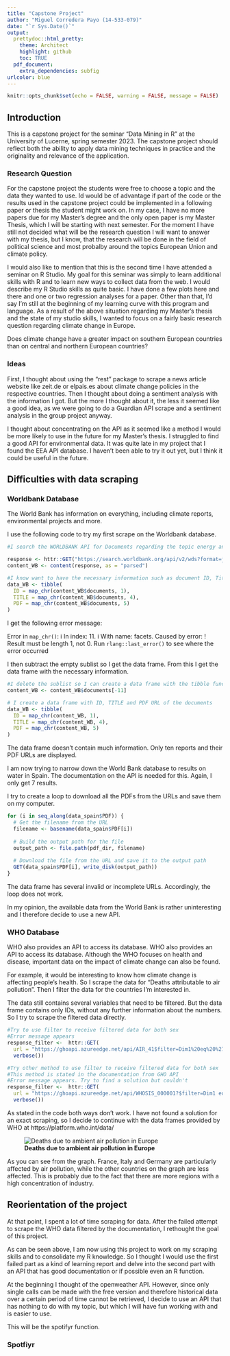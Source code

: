 ```yaml
---
title: "Capstone Project"
author: "Miguel Corredera Payo (14-533-079)"
date: "`r Sys.Date()`"
output:
  prettydoc::html_pretty:
    theme: Architect
    highlight: github
    toc: TRUE
  pdf_document:
    extra_dependencies: subfig
urlcolor: blue
---
```


```r
knitr::opts_chunk$set(echo = FALSE, warning = FALSE, message = FALSE)
```

## Introduction

This is a capstone project for the seminar "Data Mining in R" at the University of Lucerne, spring semester 2023. The capstone project should reflect both the ability to apply data mining techniques in practice and the originality and relevance of the application.

### Research Question

For the capstone project the students were free to choose a topic and the data they wanted to use. Id would be of advantage if part of the code or the results used in the capstone project could be implemented in a following paper or thesis the student might work on. In my case, I have no more papers due for my Master's degree and the only open paper is my Master Thesis, which I will be starting with next semester. For the moment I have still not decided what will be the research question I will want to answer with my thesis, but I know, that the research will be done in the field of political science and most probalby around the topics European Union and climate policy. 

I would also like to mention that this is the second time I have attended a seminar on R Studio. My goal for this seminar was simply to learn additional skills with R and to learn new ways to collect data from the web. I would describe my R Studio skills as quite basic. I have done a few plots here and there and one or two regression analyses for a paper. Other than that, I'd say I'm still at the beginning of my learning curve with this program and language. 
As a result of the above situation regarding my Master's thesis and the state of my studio skills, I wanted to focus on a fairly basic research question regarding climate change in Europe. 

Does climate change have a greater impact on southern European countries than on central and northern European countries?

### Ideas

First, I thought about using the "rest" package to scrape a news article website like zeit.de or elpais.es about climate change policies in the respective countries. Then I thought about doing a sentiment analysis with the information I got. But the more I thought about it, the less it seemed like a good idea, as we were going to do a Guardian API scrape and a sentiment analysis in the group project anyway. 

I thought about concentrating on the API as it seemed like a method I would be more likely to use in the future for my Master's thesis. I struggled to find a good API for environmental data. It was quite late in my project that I found the EEA API database. I haven't been able to try it out yet, but I think it could be useful in the future. 

## Difficulties with data scraping
### Worldbank Database

The World Bank has information on everything, including climate reports, environmental projects and more. 

I use the following code to try my first scrape on the Worldbank database. 

```r
#I search the WORLDBANK API for Documents regarding the topic energy and that include the term "water" in the title

response <- httr::GET("https://search.worldbank.org/api/v2/wds?format=json&qterm=energy&display_title=water&fl=display_title")
content_WB <- content(response, as = "parsed")

#I know want to have the necessary information such as document ID, Title and the direct PDF link in a data frame
data_WB <- tibble(
  ID = map_chr(content_WB$documents, 1), 
  TITLE = map_chr(content_WB$documents, 4), 
  PDF = map_chr(content_WB$documents, 5) 
)
```

I get the following error message:

Error in `map_chr()`:
i In index: 11.
i With name: facets.
Caused by error:
! Result must be length 1, not 0.
Run `rlang::last_error()` to see where the error occurred

I then subtract the empty sublist so I get the data frame. From this I get the data frame with the necessary information.

```r
#I delete the sublist so I can create a data frame with the tibble function
content_WB <- content_WB$documents[-11]

# I create a data frame with ID, TITLE and PDF URL of the documents
data_WB <- tibble(
  ID = map_chr(content_WB, 1), 
  TITLE = map_chr(content_WB, 4), 
  PDF = map_chr(content_WB, 5) 
)
```

The data frame doesn't contain much information. Only ten reports and their PDF URLs are displayed.  

I am now trying to narrow down the World Bank database to results on water in Spain. The documentation on the API is needed for this. Again, I only get 7 results. 

I try to create a loop to download all the PDFs from the URLs and save them on my computer. 

```r
for (i in seq_along(data_spain$PDF)) {
  # Get the filename from the URL
  filename <- basename(data_spain$PDF[i])
  
  # Build the output path for the file
  output_path <- file.path(pdf_dir, filename)
  
  # Download the file from the URL and save it to the output path
  GET(data_spain$PDF[i], write_disk(output_path))
}
```

The data frame has several invalid or incomplete URLs. Accordingly, the loop does not work. 

In my opinion, the available data from the World Bank is rather uninteresting and I therefore decide to use a new API. 

### WHO Database

WHO also provides an API to access its database. WHO also provides an API to access its database. Although the WHO focuses on health and disease, important data on the impact of climate change can also be found. 

For example, it would be interesting to know how climate change is affecting people's health. So I scrape the data for "Deaths attributable to air pollution". Then I filter the data for the countries I'm interested in. 

The data still contains several variables that need to be filtered. But the data frame contains only IDs, without any further information about the numbers. So I try to scrape the filtered data directly. 

```r
#Try to use filter to receive filtered data for both sex
#Error message appears
response_filter <-  httr::GET(
  url = "https://ghoapi.azureedge.net/api/AIR_41$filter=Dim1%20eq%20%27BTSX%27",
  verbose())

#Try other method to use filter to receive filtered data for both sex
#This method is stated in the documentation from GHO API 
#Error message appears. Try to find a solution but couldn't
response_filter <-  httr::GET(
  url = "https://ghoapi.azureedge.net/api/WHOSIS_000001?$filter=Dim1 eq 'MLE'",
  verbose())

```

As stated in the code both ways don't work. I have not found a solution for an exact scraping, so I decide to continue with the data frames provided by WHO at https://platform.who.int/data/

![**Deaths due to ambient air pollution in Europe**](../output/plots/death_europe.png)

As you can see from the graph. France, Italy and Germany are particularly affected by air pollution, while the other countries on the graph are less affected. This is probably due to the fact that there are more regions with a high concentration of industry. 


## Reorientation of the project

At that point, I spent a lot of time scraping for data. After the failed attempt to scrape the WHO data filtered by the documentation, I rethought the goal of this project. 

As can be seen above, I am now using this project to work on my scraping skills and to consolidate my R knowledge. So I thought I would use the first failed part as a kind of learning report and delve into the second part with an API that has good documentation or if possible even an R function. 

At the beginning I thought of the openweather API. However, since only single calls can be made with the free version and therefore historical data over a certain period of time cannot be retrieved, I decide to use an API that has nothing to do with my topic, but which I will have fun working with and is easier to use. 

This will be the spotifyr function.

### Spotfiyr


